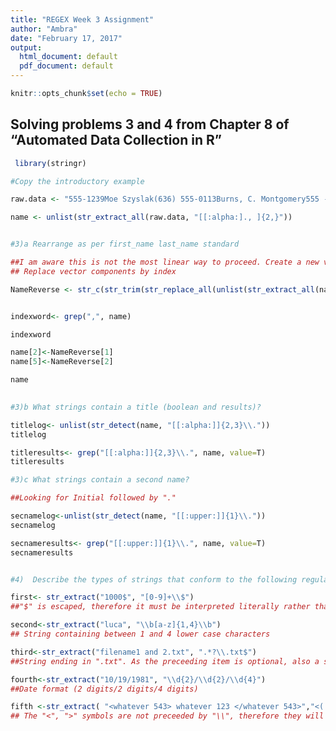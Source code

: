 ---
title: "REGEX Week 3 Assignment"
author: "Ambra"
date: "February 17, 2017"
output:
  html_document: default
  pdf_document: default
---

```{r setup, include=FALSE}
knitr::opts_chunk$set(echo = TRUE)
```

## Solving problems 3 and 4 from Chapter 8 of "Automated Data Collection in R"

```{r RegexCh8}

 library(stringr)

#Copy the introductory example

raw.data <- "555-1239Moe Szyslak(636) 555-0113Burns, C. Montgomery555 -6542Rev. Timothy Lovejoy555 8904Ned Flanders636-555-3226Simpson, Homer5553642Dr. Julius Hibbert"

name <- unlist(str_extract_all(raw.data, "[[:alpha:]., ]{2,}")) 


#3)a Rearrange as per first_name last_name standard

##I am aware this is not the most linear way to proceed. Create a new vector by replacing content before "," with content after "," 
## Replace vector components by index 

NameReverse <- str_c(str_trim(str_replace_all(unlist(str_extract_all(name, ",(.*)")),",", "" )), str_trim(str_replace_all(unlist(str_extract_all(name, "[[:upper:]]\\w+,")),",", "" )), sep= " ")


indexword<- grep(",", name)

indexword

name[2]<-NameReverse[1]
name[5]<-NameReverse[2]

name

 
#3)b What strings contain a title (boolean and results)?

titlelog<- unlist(str_detect(name, "[[:alpha:]]{2,3}\\.")) 
titlelog

titleresults<- grep("[[:alpha:]]{2,3}\\.", name, value=T)
titleresults

#3)c What strings contain a second name?

##Looking for Initial followed by "."

secnamelog<-unlist(str_detect(name, "[[:upper:]]{1}\\.")) 
secnamelog

secnameresults<- grep("[[:upper:]]{1}\\.", name, value=T)
secnameresults


#4)  Describe the types of strings that conform to the following regular expressions and construct an example that is matched by the regular expression.

first<- str_extract("1000$", "[0-9]+\\$")
##"$" is escaped, therefore it must be interpreted literally rather than as end of the word. A price tag can be a fitting example.

second<-str_extract("luca", "\\b[a-z]{1,4}\\b")
## String containing between 1 and 4 lower case characters 

third<-str_extract("filename1 and 2.txt", ".*?\\.txt$")
##String ending in ".txt". As the preceeding item is optional, also a string reading just ".txt" will fit.

fourth<-str_extract("10/19/1981", "\\d{2}/\\d{2}/\\d{4}")
##Date format (2 digits/2 digits/4 digits)

fifth <-str_extract( "<whatever 543> whatever 123 </whatever 543>","<(.+?)>.+?</\\1>")
## The "<", ">" symbols are not preceeded by "\\", therefore they will be literally rendered. "\\1" at the end stands for repetition.



```
